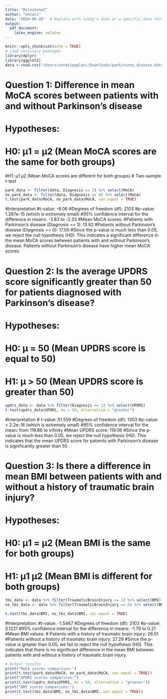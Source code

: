 ```yaml
---
title: "Milestone2"
author: "Unnati"
date: "2024-06-26"  # Replace with today's date or a specific date format
output: 
  pdf_document:
    latex_engine: xelatex
---
```


```r
knitr::opts_chunk$set(echo = TRUE)
# Load necessary packages
library(dplyr)
library(ggplot2)
data <-read.csv("/Users/unnatigaglani/Downloads/parkinsons_disease_data.csv")
```

# Question 1: Difference in mean MoCA scores between patients with and without Parkinson's disease
# Hypotheses:
# H0: µ1 = µ2 (Mean MoCA scores are the same for both groups)
#H1: µ1 \neq µ2 (Mean MoCA scores are different for both groups)
# Two-sample t-test

```r
park_data <- filter(data, Diagnosis == 1) %>% select(MoCA)
no_park_data <- filter(data, Diagnosis == 0) %>% select(MoCA)
t.test(park_data$MoCA, no_park_data$MoCA, var.equal = TRUE)
```

#Interpretation
#t-value: -8.06
#Degrees of freedom (df): 2103
#p-value: 1.267e-15 (which is extremely small)
#95% confidence interval for the difference in means: -3.83 to -2.33
#Mean MoCA scores:
#Patients with Parkinson's disease (Diagnosis == 1): 13.92
#Patients without Parkinson's disease (Diagnosis == 0): 17.00
#Since the p-value is much less than 0.05, we reject the null hypothesis (H0). This indicates a significant difference in the mean MoCA scores between patients with and without Parkinson's disease. Patients without Parkinson's disease have higher mean MoCA scores.

# Question 2: Is the average UPDRS score significantly greater than 50 for patients diagnosed with Parkinson's disease?
# Hypotheses:
# H0: µ = 50 (Mean UPDRS score is equal to 50)
# H1: µ > 50 (Mean UPDRS score is greater than 50)
```r
updrs_data <- data %>% filter(Diagnosis == 1) %>% select(UPDRS)
t.test(updrs_data$UPDRS, mu = 50, alternative = "greater")
```
#Interpretation
# t-value: 51.559
#Degrees of freedom (df): 1303
#p-value: < 2.2e-16 (which is extremely small)
#95% confidence interval for the mean: from 116.86 to infinity
#Mean UPDRS score: 119.06
#Since the p-value is much less than 0.05, we reject the null hypothesis (H0). This indicates that the mean UPDRS score for patients with Parkinson's disease is significantly greater than 50.

# Question 3: Is there a difference in mean BMI between patients with and without a history of traumatic brain injury?
# Hypotheses:
# H0: µ1 = µ2 (Mean BMI is the same for both groups)
# H1: µ1 \neq µ2 (Mean BMI is different for both groups)
```r
tbi_data <- data %>% filter(TraumaticBrainInjury == 1) %>% select(BMI)
no_tbi_data <- data %>% filter(TraumaticBrainInjury == 0) %>% select(BMI)

t.test(tbi_data$BMI, no_tbi_data$BMI, var.equal = TRUE)
```
#Interpretation:
#t-value: -1.5467
#Degrees of freedom (df): 2103
#p-value: 0.1221
#95% confidence interval for the difference in means: -1.79 to 0.21
#Mean BMI values:
# Patients with a history of traumatic brain injury: 26.51
#Patients without a history of traumatic brain injury: 27.29
#Since the p-value is greater than 0.05, we fail to reject the null hypothesis (H0). This indicates that there is no significant difference in the mean BMI between patients with and without a history of traumatic brain injury.
```r
# Output results
print("MoCA scores comparison:")
print(t.test(park_data$MoCA, no_park_data$MoCA, var.equal = TRUE))
print("UPDRS scores comparison:")
print(t.test(updrs_data$UPDRS, mu = 50, alternative = "greater"))
print("BMI scores comparison:")
print(t.test(tbi_data$BMI, no_tbi_data$BMI, var.equal = TRUE))
```





